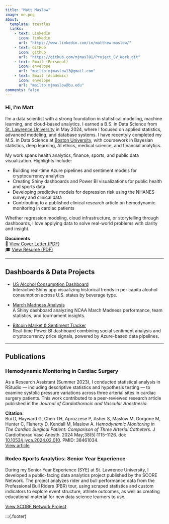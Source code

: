 ```yaml
---
title: "Matt Maslow"
image: me.png
about:
  template: trestles
  links:
    - text: LinkedIn
      icon: linkedin
      url: "https://www.linkedin.com/in/matthew-maslow/"
    - text: GitHub
      icon: github
      url: "https://github.com/mjmasl01/Project_CV_Work.git"
    - text: Email (Personal)
      icon: envelope
      url: "mailto:mjmaslow13@gmail.com"
    - text: Email (Academic)
      icon: envelope
      url: "mailto:mjmaslow@bu.edu"
comments: false
---
```


:::{.main-content}

### Hi, I'm Matt

I'm a data scientist with a strong foundation in statistical modeling, machine learning, and cloud-based analytics. I earned a B.S. in Data Science from [St. Lawrence University](https://www.stlawu.edu/offices/math-computer-science-and-statistics){target="_blank"} in May 2024, where I focused on applied statistics, advanced modeling, and database systems. I have recentyly completed my M.S. in Data Science at [Boston University](https://www.bu.edu/cds/), with coursework in Bayesian statistics, deep learning, AI ethics, medical science, and financial analytics.

My work spans health analytics, finance, sports, and public data visualization. Highlights include:

- Building real-time Azure pipelines and sentiment models for cryptocurrency analytics  
- Creating Shiny dashboards and Power BI visualizations for public health and sports data  
- Developing predictive models for depression risk using the NHANES survey and clinical data  
- Contributing to a published clinical research article on hemodynamic monitoring in cardiac patients  

Whether regression modeling, cloud infrastructure, or storytelling through dashboards, I love applying data to solve real-world problems with clarity and insight.

**Documents**  
📄 [View Cover Letter (PDF)](General_CL.pdf)  
🎓 [View Resume (PDF)](MjMaslow_Official_Master_Resume.pdf)

---

## Dashboards & Data Projects

- [US Alcohol Consumption Dashboard](https://mjmasl01.shinyapps.io/us_alcohol_consumption/){target="_blank"}  
  Interactive Shiny app visualizing historical trends in per capita alcohol consumption across U.S. states by beverage type.

- [March Madness Analysis](https://mjmasl01.shinyapps.io/data334_final_project_March_Madness/){target="_blank"}  
  A Shiny dashboard analyzing NCAA March Madness performance, team statistics, and tournament insights.

- [Bitcoin Market & Sentiment Tracker](https://app.powerbi.com/view?r=eyJrIjoiY2JiZWM1MGItNzY1Ny00NWJiLWI4Y2EtZjE2ZWExNzFiZWY0IiwidCI6ImQ1N2QzMmNjLWMxMjEtNDg4Zi1iMDdiLWRmZTcwNTY4MGM3MSIsImMiOjN9){target="_blank"}  
  Real-time Power BI dashboard combining social sentiment analysis and cryptocurrency price signals, powered by Azure-based data pipelines.

---

## Publications

### Hemodynamic Monitoring in Cardiac Surgery

As a Research Assistant (Summer 2023), I conducted statistical analysis in RStudio — including descriptive statistics and hypothesis testing — to examine systolic pressure variations across three arterial sites in cardiac surgery patients. This work contributed to a peer-reviewed research article published in the *Journal of Cardiothoracic and Vascular Anesthesia*.

**Citation:**  
Bui D, Hayward G, Chen TH, Apruzzese P, Asher S, Maslow M, Gorgone M, Hunter C, Flaherty D, Kendall M, Maslow A. *Hemodynamic Monitoring in The Cardiac Surgical Patient: Comparison of Three Arterial Catheters.* J Cardiothorac Vasc Anesth. 2024 May;38(5):1115–1126. doi: [10.1053/j.jvca.2024.02.010](https://doi.org/10.1053/j.jvca.2024.02.010). PMID: 38461034.  
[View article](https://authors.elsevier.com/c/1ikJf_NyRSCPHg){target="_blank"}

### Rodeo Sports Analytics: Senior Year Experience

During my Senior Year Experience (SYE) at St. Lawrence University, I developed a public-facing data analytics project published by the SCORE Network. The project analyzes rider and bull performance data from the Professional Bull Riders (PBR) tour, using scraped statistics and custom indicators to explore event structure, athlete outcomes, as well as creating educational material for new data science learners to use.

[View SCORE Network Project](https://data.scorenetwork.org/rodeo_sports/bullriders_n_bulls_pbr_tpd_2023.html){target="_blank"}

:::
:::{.footer}

